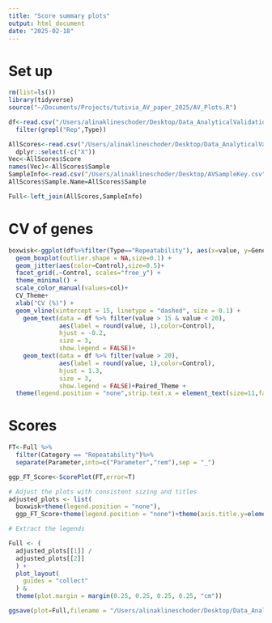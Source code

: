 ```yaml
---
title: "Score summary plots"
output: html_document
date: "2025-02-18"
---
```


# Set up
```r
rm(list=ls())
library(tidyverse)
source("~/Documents/Projects/tutivia_AV_paper_2025/AV_Plots.R")

df<-read.csv("/Users/alinaklineschoder/Desktop/Data_AnalyticalValidation_Organized/CVs.csv")%>%
  filter(grepl("Rep",Type))

AllScores<-read.csv("/Users/alinaklineschoder/Desktop/Data_AnalyticalValidation_Organized/FinalScores.csv")%>%
  dplyr::select(-c("X"))
Vec<-AllScores$Score
names(Vec)<-AllScores$Sample
SampleInfo<-read.csv("/Users/alinaklineschoder/Desktop/AVSampleKey.csv")
AllScores$Sample.Name=AllScores$Sample

Full<-left_join(AllScores,SampleInfo)
```

# CV of genes
```r
boxwisk<-ggplot(df%>%filter(Type=="Repeatability"), aes(x=value, y=Gene)) +
  geom_boxplot(outlier.shape = NA,size=0.1) +
  geom_jitter(aes(color=Control),size=0.5)+
  facet_grid(.~Control, scales="free_y") +
  theme_minimal() +
  scale_color_manual(values=col)+
  CV_Theme+
  xlab("CV (%)") +
  geom_vline(xintercept = 15, linetype = "dashed", size = 0.1) +
    geom_text(data = df %>% filter(value > 15 & value < 20), 
              aes(label = round(value, 1),color=Control), 
              hjust = -0.2, 
              size = 3, 
              show.legend = FALSE)+
    geom_text(data = df %>% filter(value > 20), 
              aes(label = round(value, 1),color=Control), 
              hjust = 1.3, 
              size = 3, 
              show.legend = FALSE)+Paired_Theme +
  theme(legend.position = "none",strip.text.x = element_text(size=11,face="bold"))
```

# Scores
```r
FT<-Full %>% 
  filter(Category == "Repeatability")%>%
  separate(Parameter,into=c("Parameter","rem"),sep = "_")

ggp_FT_Score<-ScorePlot(FT,error=T)
```


```r
# Adjust the plots with consistent sizing and titles
adjusted_plots <- list(
  boxwisk+theme(legend.position = "none"),
  ggp_FT_Score+theme(legend.position = "none")+theme(axis.title.y=element_text(vjust=-20)))

# Extract the legends

Full <- (
  adjusted_plots[[1]] / 
  adjusted_plots[[2]]
  ) +
  plot_layout(
    guides = "collect"
  ) & 
  theme(plot.margin = margin(0.25, 0.25, 0.25, 0.25, "cm"))

ggsave(plot=Full,filename = "/Users/alinaklineschoder/Desktop/Data_AnalyticalValidation_Organized/Figures/Precision.png",bg="white",width = 8,height = 8)
```


